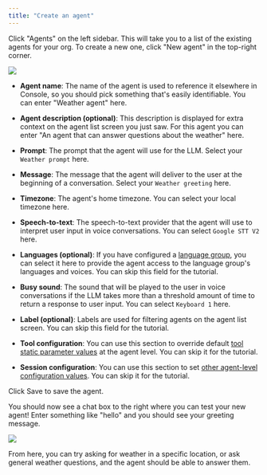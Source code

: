 ```yaml
---
title: "Create an agent"
---
```


Click "Agents" on the left sidebar. This will take you to a list of the existing agents for your org. To create a new one, click "New agent" in the top-right corner.

![](/mintlify/images/create_new_agent_03_11.jpg)

* **Agent name**: The name of the agent is used to reference it elsewhere in Console, so you should pick something that's easily identifiable. You can enter "Weather agent" here.

* **Agent description (optional)**: This description is displayed for extra context on the agent list screen you just saw. For this agent you can enter "An agent that can answer questions about the weather" here.

* **Prompt**: The prompt that the agent will use for the LLM. Select your `Weather prompt` here.

* **Message**: The message that the agent will deliver to the user at the beginning of a conversation. Select your `Weather greeting` here.

* **Timezone**: The agent's home timezone. You can select your local timezone here.

* **Speech-to-text**: The speech-to-text provider that the agent will use to interpret user input in voice conversations. You can select `Google STT V2` here.

* **Languages (optional)**: If you have configured a [language group](/Resources/LanguageGroups.mdx), you can select it here to provide the agent access to the language group's languages and voices. You can skip this field for the tutorial.

* **Busy sound**: The sound that will be played to the user in voice conversations if the LLM takes more than a threshold amount of time to return a response to user input. You can select `Keyboard 1` here.

* **Label (optional)**: Labels are used for filtering agents on the agent list screen. You can skip this field for the tutorial.

* **Tool configuration**: You can use this section to override default [tool static parameter values](/Resources/Tools.mdx) at the agent level. You can skip it for the tutorial.

* **Session configuration**: You can use this section to set [other agent-level configuration values](/workspaces/SessionConfig.mdx). You can skip it for the tutorial.

Click Save to save the agent.

You should now see a chat box to the right where you can test your new agent! Enter something like "hello" and you should see your greeting message.

![](/mintlify/images/test_agent_chat.jpg)

From here, you can try asking for weather in a specific location, or ask general weather questions, and the agent should be able to answer them.